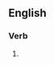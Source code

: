 ==English==

===Verb===
{{head|en|present participle}}

# {{present participle of|memorialise|lang=en|nocat=1}}